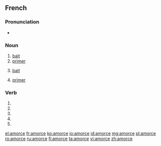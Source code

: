 ==French==
{{wikipedia|lang=fr}}

===Pronunciation===
* {{IPA|/a.mɔʁs/|lang=fr}}

===Noun===
{{fr-noun|f}}

# [[bait]] {{gloss|used to catch fish}}
# [[primer]] {{gloss|substance used to start a fire}}
# {{figuratively}} [[bait]]
# {{biology|lang=fr}} [[primer]] {{gloss|strand}}

===Verb===
{{fr-verb-form}}

# {{conjugation of|amorcer||1|s|pres|ind|lang=fr}}
# {{conjugation of|amorcer||3|s|pres|ind|lang=fr}}
# {{conjugation of|amorcer||1|s|pres|sub|lang=fr}}
# {{conjugation of|amorcer||1|s|pres|sub|lang=fr}}
# {{conjugation of|amorcer||2|s|imp|lang=fr}}

[[el:amorce]]
[[fr:amorce]]
[[ko:amorce]]
[[io:amorce]]
[[id:amorce]]
[[mg:amorce]]
[[pl:amorce]]
[[ro:amorce]]
[[ru:amorce]]
[[fi:amorce]]
[[ta:amorce]]
[[vi:amorce]]
[[zh:amorce]]